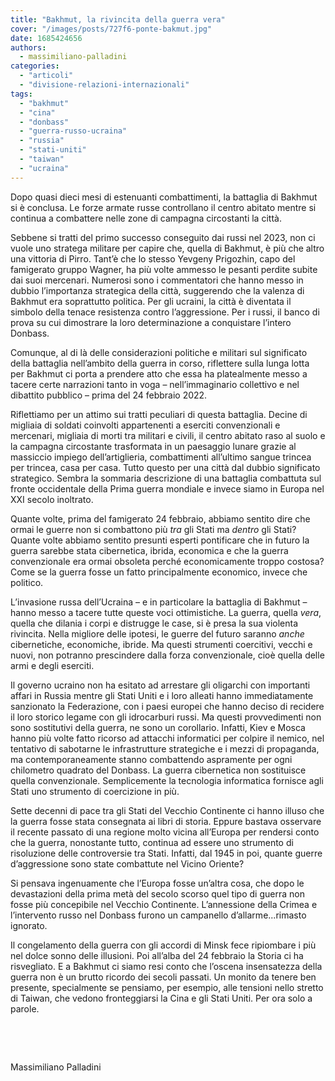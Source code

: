 ```yaml
---
title: "Bakhmut, la rivincita della guerra vera"
cover: "/images/posts/727f6-ponte-bakmut.jpg"
date: 1685424656
authors:
  - massimiliano-palladini
categories: 
  - "articoli"
  - "divisione-relazioni-internazionali"
tags: 
  - "bakhmut"
  - "cina"
  - "donbass"
  - "guerra-russo-ucraina"
  - "russia"
  - "stati-uniti"
  - "taiwan"
  - "ucraina"
---
```


Dopo quasi dieci mesi di estenuanti combattimenti, la battaglia di Bakhmut si è conclusa. Le forze armate russe controllano il centro abitato mentre si continua a combattere nelle zone di campagna circostanti la città.

Sebbene si tratti del primo successo conseguito dai russi nel 2023, non ci vuole uno stratega militare per capire che, quella di Bakhmut, è più che altro una vittoria di Pirro. Tant’è che lo stesso Yevgeny Prigozhin, capo del famigerato gruppo Wagner, ha più volte ammesso le pesanti perdite subite dai suoi mercenari. Numerosi sono i commentatori che hanno messo in dubbio l’importanza strategica della città, suggerendo che la valenza di Bakhmut era soprattutto politica. Per gli ucraini, la città è diventata il simbolo della tenace resistenza contro l’aggressione. Per i russi, il banco di prova su cui dimostrare la loro determinazione a conquistare l’intero Donbass.

Comunque, al di là delle considerazioni politiche e militari sul significato della battaglia nell’ambito della guerra in corso, riflettere sulla lunga lotta per Bakhmut ci porta a prendere atto che essa ha platealmente messo a tacere certe narrazioni tanto in voga – nell’immaginario collettivo e nel dibattito pubblico – prima del 24 febbraio 2022.

Riflettiamo per un attimo sui tratti peculiari di questa battaglia. Decine di migliaia di soldati coinvolti appartenenti a eserciti convenzionali e mercenari, migliaia di morti tra militari e civili, il centro abitato raso al suolo e la campagna circostante trasformata in un paesaggio lunare grazie al massiccio impiego dell’artiglieria, combattimenti all’ultimo sangue trincea per trincea, casa per casa. Tutto questo per una città dal dubbio significato strategico. Sembra la sommaria descrizione di una battaglia combattuta sul fronte occidentale della Prima guerra mondiale e invece siamo in Europa nel XXI secolo inoltrato.

Quante volte, prima del famigerato 24 febbraio, abbiamo sentito dire che ormai le guerre non si combattono più _tra_ gli Stati ma _dentro_ gli Stati? Quante volte abbiamo sentito presunti esperti pontificare che in futuro la guerra sarebbe stata cibernetica, ibrida, economica e che la guerra convenzionale era ormai obsoleta perché economicamente troppo costosa? Come se la guerra fosse un fatto principalmente economico, invece che politico.

L’invasione russa dell’Ucraina – e in particolare la battaglia di Bakhmut – hanno messo a tacere tutte queste voci ottimistiche. La guerra, quella _vera_, quella che dilania i corpi e distrugge le case, si è presa la sua violenta rivincita. Nella migliore delle ipotesi, le guerre del futuro saranno _anche_ cibernetiche, economiche, ibride. Ma questi strumenti coercitivi, vecchi e nuovi, non potranno prescindere dalla forza convenzionale, cioè quella delle armi e degli eserciti.

Il governo ucraino non ha esitato ad arrestare gli oligarchi con importanti affari in Russia mentre gli Stati Uniti e i loro alleati hanno immediatamente sanzionato la Federazione, con i paesi europei che hanno deciso di recidere il loro storico legame con gli idrocarburi russi. Ma questi provvedimenti non sono sostitutivi della guerra, ne sono un corollario. Infatti, Kiev e Mosca hanno più volte fatto ricorso ad attacchi informatici per colpire il nemico, nel tentativo di sabotarne le infrastrutture strategiche e i mezzi di propaganda, ma contemporaneamente stanno combattendo aspramente per ogni chilometro quadrato del Donbass. La guerra cibernetica non sostituisce quella convenzionale. Semplicemente la tecnologia informatica fornisce agli Stati uno strumento di coercizione in più.

Sette decenni di pace tra gli Stati del Vecchio Continente ci hanno illuso che la guerra fosse stata consegnata ai libri di storia. Eppure bastava osservare il recente passato di una regione molto vicina all’Europa per rendersi conto che la guerra, nonostante tutto, continua ad essere uno strumento di risoluzione delle controversie tra Stati. Infatti, dal 1945 in poi, quante guerre d’aggressione sono state combattute nel Vicino Oriente?

Si pensava ingenuamente che l’Europa fosse un’altra cosa, che dopo le devastazioni della prima metà del secolo scorso quel tipo di guerra non fosse più concepibile nel Vecchio Continente. L’annessione della Crimea e l’intervento russo nel Donbass furono un campanello d’allarme...rimasto ignorato.

Il congelamento della guerra con gli accordi di Minsk fece ripiombare i più nel dolce sonno delle illusioni. Poi all’alba del 24 febbraio la Storia ci ha risvegliato. E a Bakhmut ci siamo resi conto che l’oscena insensatezza della guerra non è un brutto ricordo dei secoli passati. Un monito da tenere ben presente, specialmente se pensiamo, per esempio, alle tensioni nello stretto di Taiwan, che vedono fronteggiarsi la Cina e gli Stati Uniti. Per ora solo a parole.

 

 

Massimiliano Palladini
